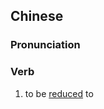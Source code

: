 {{also|沦为}}
==Chinese==
{{zh-forms|s=沦为}}

===Pronunciation===
{{zh-pron
|m=lúnwéi
|c=leon4 wai4
|h=pfs=lùn-vì
|mn=lûn-ûi
|cat=v
}}

===Verb===
{{zh-verb}}

# to be [[reduced]] to